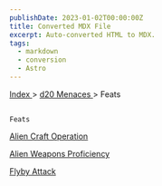 ```yaml
---
publishDate: 2023-01-02T00:00:00Z
title: Converted MDX File
excerpt: Auto-converted HTML to MDX.
tags:
  - markdown
  - conversion
  - Astro
---
```


[
Index
](-index) >
[
d20 Menaces
](menaces-d20-index) > Feats

##

    Feats

[
Alien Craft Operation
](menaces-d20-feats-alien-craft-operation)

[
Alien Weapons Proficiency
](menaces-d20-feats-alien-weapons-proficiency)

[
Flyby Attack
](menaces-d20-feats-flyby-attack)
